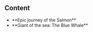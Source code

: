 
## Content

- <Link href="./contents/salmon" target="_blank" 
      rel="noopener noreferrer">**Epic journey of the Salmon**</Link>
- <Link href="./contents/bluewhale" target="_blank" 
      rel="noopener noreferrer">**Giant of the sea: The Blue Whale**</Link>



